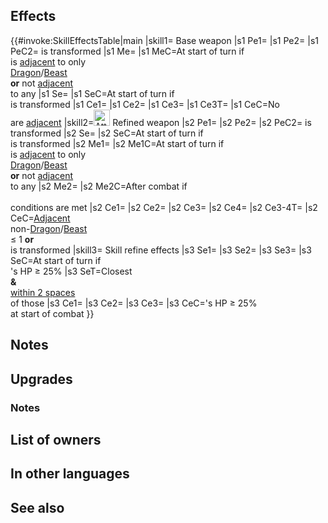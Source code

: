 {{Weapon Infobox
|tagid=SID_天空の海賊の嘴爪
|weaponType=Beast
|canUseMove=Flying
|might=14
|range=1
|cooldown=-1
|effect=Accelerates Special trigger (cooldown count-1).<br>If unit is not adjacent to an ally, grants Atk+5 to unit and inflicts Atk-5 on foe during combat and unit makes a guaranteed follow-up attack.<br><br>At start of turn, if unit is adjacent to only beast or dragon allies or if unit is not adjacent to any ally, unit transforms (otherwise, unit reverts). If unit transforms, unit can move 1 extra space. (That turn only. Does not stack.) If unit transforms, grants Atk+2.
|cost=400
|exclusive=1
|statModifiers=0,14,0,0,0
|required=Adult (Flier)
|intID=2178
|sort=436
|value=20
|timingID=1
|abilityID=140
|limit1ID=19
|refinePaths=default
|refineSP=400
|refineMedals=500
|refineDews=200
|upgradedEffect=Accelerates Special trigger (cooldown count-1).<br><br>If number of adjacent allies other than beast or dragon allies ≤ 1, or if unit is transformed, grants Atk/Spd+5 to unit and inflicts Atk-5 on foe, unit makes a guaranteed follow-up attack, reduces the percentage of foe's non-Special "reduce damage by X%" skills by 50% during combat (excluding area-of-effect Specials), and restores 7 HP to unit after combat.<br><br>At start of turn, if unit is adjacent to only beast or dragon allies or if unit is not adjacent to any ally, unit transforms (otherwise, unit reverts). If unit transforms, unit can move 1 extra space (that turn only; does not stack) and grants Atk+2 to unit.
|refineStatsSkill1=3,0,0,0,0
|effectSkill1=At start of turn, if unit's HP ≥ 25%, inflicts Spd/Def-7,【Exposure】, and【Frozen】 on closest foes and foes within 2 spaces of those foes through their next actions.<br><br>At start of combat, if unit's HP ≥ 25%, grants Atk/Spd/Def/Res+5 to unit, deals damage = 15% of unit's Atk (excluding area-of-effect Specials), and neutralizes effects that inflict "Special cooldown charge -X" on unit during combat.<br><br>【Exposure】<br>Foe's attacks deal +10 damage.<br><br>【Frozen】<br>Reduces inflicted unit's follow-up ability and increases foe's follow-up ability through unit's next action:<br><br>Increases Spd difference necessary for unit to make a follow-up attack by X and decreases Spd difference necessary for foe to make a follow-up attack by X during combat (if foe's Def > unit's Def, X = 10 + difference between Def stats × 2; otherwise, X = 10). (For example, if Spd difference necessary increases by 10, Spd must be ≥ 15 more than foe's Spd to make a follow-up attack; stacks with similar skills.)
|properties=
}}
==Effects==
{{#invoke:SkillEffectsTable|main
|skill1={{SCi|weapon}} Base weapon
|s1 Pe1={{Eft|Accelerates Special}}
|s1 Pe2={{Eft|Stat Boosts|Atk|2}}
|s1 PeC2={{Tgt|Unit}} is transformed
|s1 Me={{Eft|Transform}}
|s1 MeC=At start of turn if<br>{{Tgt|Unit}} is [[adjacent]] to only<br>{{Cwti|group=1|Dragon,Beast}} [[Dragon]]/[[Beast]]<br>{{Tgt|Allies}} '''or''' not [[adjacent]]<br>to any {{Tgt|Ally}}
|s1 Se={{SEt|Mobility Increased}}
|s1 SeC=At start of turn if<br>{{Tgt|Unit}} is transformed
|s1 Ce1={{Eft|Temporary buffs|Atk|5}}
|s1 Ce2={{Eft|Guaranteed Follow-Ups}}
|s1 Ce3={{Eft|Temporary debuffs|Atk|5}}
|s1 Ce3T={{Tgt|Foe}}
|s1 CeC=No {{Tgt|Allies}}<br>are [[adjacent]]
|skill2=[[File:Attack Plus W.png|x26px|class=inline-icon]] Refined weapon
|s2 Pe1={{Eft|Accelerates Special}}
|s2 Pe2={{Eft|Stat Boosts|Atk|2}}
|s2 PeC2={{Tgt|Unit}} is transformed
|s2 Se={{SEt|Mobility Increased}}
|s2 SeC=At start of turn if<br>{{Tgt|Unit}} is transformed
|s2 Me1={{Eft|Transform}}
|s2 Me1C=At start of turn if<br>{{Tgt|Unit}} is [[adjacent]] to only<br>{{Cwti|group=1|Dragon,Beast}} [[Dragon]]/[[Beast]]<br>{{Tgt|Allies}} '''or''' not [[adjacent]]<br>to any {{Tgt|Ally}}
|s2 Me2={{Eft|Heal|7}}
|s2 Me2C=After combat if<br>{{Eft|Temporary buffs|Atk/Spd|5}}<br>conditions are met
|s2 Ce1={{Eft|Temporary buffs|Atk/Spd|5}}
|s2 Ce2={{Eft|Guaranteed Follow-Ups}}
|s2 Ce3={{Eft|Temporary debuffs|Atk|5}}
|s2 Ce4={{Eft|Reduce Damage Reduction|50%}}
|s2 Ce3-4T={{Tgt|Foe}}
|s2 CeC=[[Adjacent]]<br>non-[[Dragon]]/[[Beast]]<br>{{Tgt|Allies}} ≤ 1 '''or'''<br>{{Tgt|Unit}} is transformed
|skill3={{Si|Sky-Pirate Claw|refine=Skill1}} Skill refine effects
|s3 Se1={{Eft|Penalties|Spd/Def|7}}
|s3 Se2={{SEt|Exposure}}
|s3 Se3={{SEt|Frozen}}
|s3 SeC=At start of turn if<br>{{Tgt|Unit}}'s HP ≥ 25%
|s3 SeT=Closest {{Tgt|Foes}}<br>'''&''' {{Tgt|Foes}}<br>[[within 2 spaces]]<br>of those {{Tgt|Foes}}
|s3 Ce1={{Eft|Temporary buffs|Atk/Spd/Def/Res|5}}
|s3 Ce2={{Eft|Damage Boost|15% of {{Tgt|Unit}}'s Atk}}
|s3 Ce3={{Eft|Neutralize Guard}}
|s3 CeC={{Tgt|Unit}}'s HP ≥ 25%<br>at start of combat
}}

==Notes==
{{Temporary buffs}}
{{Temporary debuffs}}
{{Guaranteed follow-up interaction}}
{{Beast (Flier)}}
==Upgrades==
{{Weapon Upgrade List}}
===Notes===
{{IfUnitTransforms|name=Refined Sky-Pirate Claw}}
{{Reduce Damage Reduction|50%|name=Refined Sky-Pirate Claw}}
{{After combat healing|name=Refined Sky-Pirate Claw}}
{{Penalties|name={{St|Sky-Pirate Claw|refine=Skill1}}}}
{{Exposure|name={{St|Sky-Pirate Claw|refine=Skill1}}}}
{{Frozen|name={{St|Sky-Pirate Claw|refine=Skill1}}}}
{{DamageBoost|name={{St|Sky-Pirate Claw|refine=Skill1}}}}
{{CooldownChargeMinusNeutralization|name={{St|Sky-Pirate Claw|refine=Skill1}}}}
==List of owners==
{{Skill Hero List}}
==In other languages==
{{OtherLanguages
|english=Sky-Pirate Claw
|japanese=天空の海賊の嘴爪
|german=Luftpiratenklaue
|spanishEU=Garra pirata
|spanishLA=Garra pirata
|french=Serre de pirate
|italian=Artiglio di Tibarn
|chineseTW=天空海盜之喙
|portuguese=Garra de pirata
}}
==See also==
{{See also skills|cond=WikiName LIKE '%Hawk King%' OR (Description LIKE '%【Frozen】%' OR Description LIKE '%If number of adjacent allies other than beast or dragon allies ≤ 1, or if unit is transformed%') AND Exclusive='1'}}
{{Weapons Navbox}}